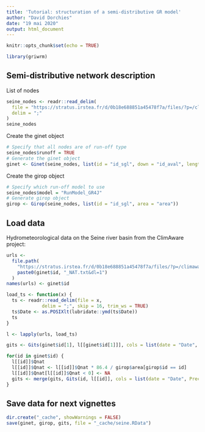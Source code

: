 ```yaml
---
title: 'Tutorial: structuration of a semi-distributive GR model'
author: "David Dorchies"
date: "19 mai 2020"
output: html_document
---
```


```r
knitr::opts_chunk$set(echo = TRUE)
```

```r
library(griwrm)
```


## Semi-distributive network description

List of nodes

```r
seine_nodes <- readr::read_delim(
  file = "https://stratus.irstea.fr/d/0b18e688851a45478f7a/files/?p=/climaware_hydro/griwrm_network.txt&dl=1", 
  delim = ";"
)
seine_nodes
```

Create the ginet object

```r
# Specify that all nodes are of run-off type
seine_nodes$runoff = TRUE
# Generate the ginet object
ginet <- Ginet(seine_nodes, list(id = "id_sgl", down = "id_aval", length = "distance_aval"))
```

Create the girop object

```r
# Specify which run-off model to use
seine_nodes$model = "RunModel_GR4J"
# Generate girop object
girop <- Girop(seine_nodes, list(id = "id_sgl", area = "area"))
```


## Load data

Hydrometeorological data on the Seine river basin from the ClimAware project: 
```r
urls <- 
  file.path(
    "https://stratus.irstea.fr/d/0b18e688851a45478f7a/files/?p=/climaware_hydro/Q_OBS_NAT", 
    paste0(ginet$id, "_NAT.txt&dl=1")
  )
names(urls) <- ginet$id

load_ts <- function(x) {
  ts <- readr::read_delim(file = x, 
             delim = ";", skip = 16, trim_ws = TRUE)
  ts$Date <- as.POSIXlt(lubridate::ymd(ts$Date))
  ts
}

l <- lapply(urls, load_ts)

```

```r
gits <- Gits(ginet$id[1], l[[ginet$id[1]]], cols = list(date = "Date", Precip = "Ptot", PotEvap = "ETP", Qobs = "Qnat"))

for(id in ginet$id) {
  l[[id]]$Qnat
  l[[id]]$Qnat <- l[[id]]$Qnat * 86.4 / girop$area[girop$id == id]
  l[[id]]$Qnat[l[[id]]$Qnat < 0] <- NA
  gits <- merge(gits, Gits(id, l[[id]], cols = list(date = "Date", Precip = "Ptot", PotEvap = "ETP", Qobs = "Qnat")))
}
```

## Save data for next vignettes

```r
dir.create("_cache", showWarnings = FALSE)
save(ginet, girop, gits, file = "_cache/seine.RData")
```

